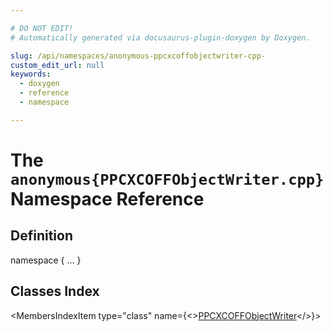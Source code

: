 ```yaml
---

# DO NOT EDIT!
# Automatically generated via docusaurus-plugin-doxygen by Doxygen.

slug: /api/namespaces/anonymous-ppcxcoffobjectwriter-cpp-
custom_edit_url: null
keywords:
  - doxygen
  - reference
  - namespace

---
```





# The `anonymous{PPCXCOFFObjectWriter.cpp}` Namespace Reference

<DoxygenPage pluginConfig={pluginConfig}>



## Definition

<CodeBlock>namespace &#123; ... &#125;</CodeBlock>

## Classes Index

<MembersIndex>

<MembersIndexItem
  type="class"
  name={<><a href="/docs/api/classes/anonymous-namespace-ppcxcoffobjectwriter-cpp-/ppcxcoffobjectwriter">PPCXCOFFObjectWriter</a></>}>
</MembersIndexItem>

</MembersIndex>


</DoxygenPage>
